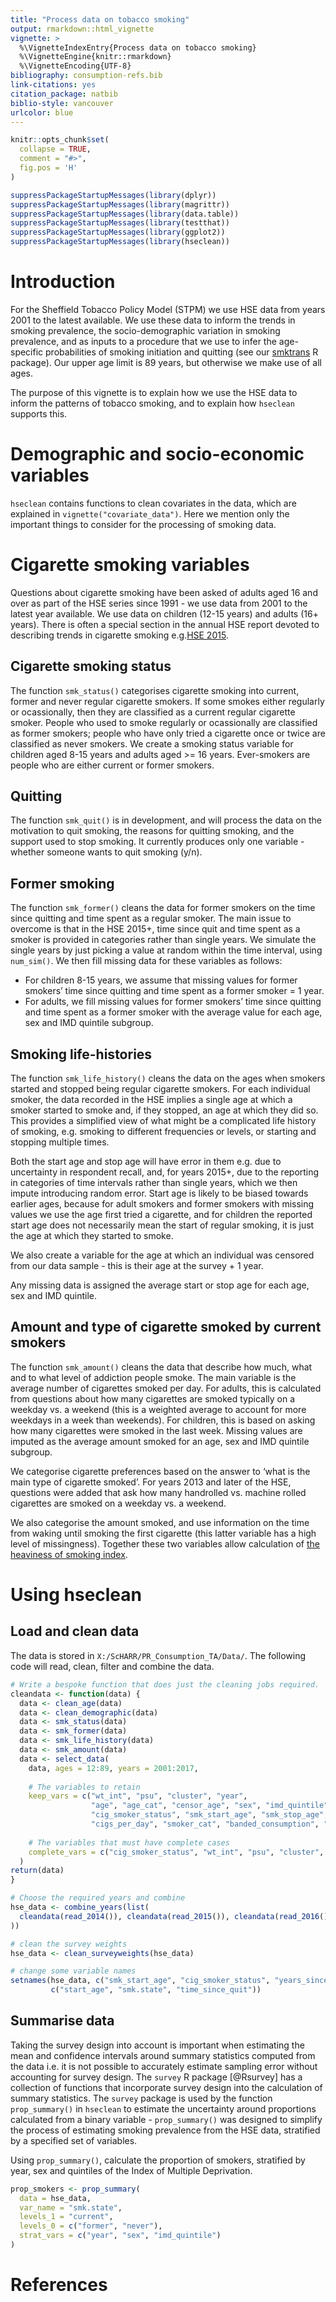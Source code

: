 ```yaml
---
title: "Process data on tobacco smoking"
output: rmarkdown::html_vignette
vignette: >
  %\VignetteIndexEntry{Process data on tobacco smoking}
  %\VignetteEngine{knitr::rmarkdown}
  %\VignetteEncoding{UTF-8}
bibliography: consumption-refs.bib
link-citations: yes
citation_package: natbib
biblio-style: vancouver
urlcolor: blue
---
```


```r
knitr::opts_chunk$set(
  collapse = TRUE,
  comment = "#>",
  fig.pos = 'H'
)
```

```r
suppressPackageStartupMessages(library(dplyr))
suppressPackageStartupMessages(library(magrittr))
suppressPackageStartupMessages(library(data.table))
suppressPackageStartupMessages(library(testthat))
suppressPackageStartupMessages(library(ggplot2))
suppressPackageStartupMessages(library(hseclean))
```

# Introduction
For the Sheffield Tobacco Policy Model (STPM) we use HSE data from years 2001 to the latest available. We use these data to inform the trends in smoking prevalence, the socio-demographic variation in smoking prevalence, and as inputs to a procedure that we use to infer the age-specific probabilities of smoking initiation and quitting (see our [smktrans](https://stapm.gitlab.io/smktrans/) R package). Our upper age limit is 89 years, but otherwise we make use of all ages.      

The purpose of this vignette is to explain how we use the HSE data to inform the patterns of tobacco smoking, and to explain how `hseclean` supports this.    

# Demographic and socio-economic variables
`hseclean` contains functions to clean covariates in the data, which are explained in `vignette("covariate_data")`. Here we mention only the important things to consider for the processing of smoking data.    

# Cigarette smoking variables
Questions about cigarette smoking have been asked of adults aged 16 and over as part of the HSE series since 1991 - we use data from 2001 to the latest year available. We use data on children (12-15 years) and adults (16+ years). There is often a special section in the annual HSE report devoted to describing trends in cigarette smoking e.g.[HSE 2015](https://files.digital.nhs.uk/publicationimport/pub22xxx/pub22610/hse2015-adult-smo.pdf).     

## Cigarette smoking status
The function `smk_status()` categorises cigarette smoking into current, former and never regular cigarette smokers. If some smokes either regularly or ocassionally, then they are classified as a current regular cigarette smoker. People who used to smoke regularly or ocassionally are classified as former smokers; people who have only tried a cigarette once or twice are classified as never smokers. We create a smoking status variable for children aged 8-15 years and adults aged >= 16 years. Ever-smokers are people who are either current or former smokers.    

## Quitting
The function `smk_quit()` is in development, and will process the data on the motivation to quit smoking, the reasons for quitting smoking, and the support used to stop smoking. It currently produces only one variable - whether someone wants to quit smoking (y/n).   

## Former smoking
The function `smk_former()` cleans the data for former smokers on the time since quitting and time spent as a regular smoker. The main issue to overcome is that in the HSE 2015+, time since quit and time spent as a smoker is provided in categories rather than single years. We simulate the single years by just picking a value at random within the time interval, using `num_sim()`. We then fill missing data for these variables as follows:   

- For children 8-15 years, we assume that missing values for former smokers' time since quitting and time spent as a former smoker = 1 year.   
- For adults, we fill missing values for former smokers' time since quitting and time spent as a former smoker with the average value for each age, sex and IMD quintile subgroup.   

## Smoking life-histories
The function `smk_life_history()` cleans the data on the ages when smokers started and stopped being regular cigarette smokers. For each individual smoker, the data recorded in the HSE implies a single age at which a smoker started to smoke and, if they stopped, an age at which they did so. This provides a simplified view of what might be a complicated life history of smoking, e.g. smoking to different frequencies or levels, or starting and stopping multiple times.    

Both the start age and stop age will have error in them e.g. due to uncertainty in respondent recall, and, for years 2015+, due to the reporting in categories of time intervals rather than single years, which we then impute introducing random error. Start age is likely to be biased towards earlier ages, because for adult smokers and former smokers with missing values we use the age first tried a cigarette, and for children the reported start age does not necessarily mean the start of regular smoking, it is just the age at which they started to smoke.    

We also create a variable for the age at which an individual was censored from our data sample - this is their age at the survey + 1 year.    

Any missing data is assigned the average start or stop age for each age, sex and IMD quintile.    

## Amount and type of cigarette smoked by current smokers
The function `smk_amount()` cleans the data that describe how much, what and to what level of addiction people smoke. The main variable is the average number of cigarettes smoked per day. For adults, this is calculated from questions about how many cigarettes are smoked typically on a weekday vs. a weekend (this is a weighted average to account for more weekdays in a week than weekends). For children, this is based on asking how many cigarettes were smoked in the last week. Missing values are imputed as the average amount smoked for an age, sex and IMD quintile subgroup.    

We categorise cigarette preferences based on the answer to 'what is the main type of cigarette smoked'. For years 2013 and later of the HSE, questions were added that ask how many handrolled vs. machine rolled cigarettes are smoked on a weekday vs. a weekend.     

We also categorise the amount smoked, and use information on the time from waking until smoking the first cigarette (this latter variable has a high level of missingness). Together these two variables allow calculation of [the heaviness of smoking index](https://www.ncbi.nlm.nih.gov/pmc/articles/PMC3307335/).    

# Using hseclean

## Load and clean data

The data is stored in `X:/ScHARR/PR_Consumption_TA/Data/`. The following code will read, clean, filter and combine the data. 

```r
# Write a bespoke function that does just the cleaning jobs required.
cleandata <- function(data) {
  data <- clean_age(data)
  data <- clean_demographic(data)
  data <- smk_status(data)
  data <- smk_former(data)
  data <- smk_life_history(data)
  data <- smk_amount(data)
  data <- select_data(
    data, ages = 12:89, years = 2001:2017,
    
    # The variables to retain
    keep_vars = c("wt_int", "psu", "cluster", "year", 
                  "age", "age_cat", "censor_age", "sex", "imd_quintile",
                  "cig_smoker_status", "smk_start_age", "smk_stop_age", "years_since_quit", "giveup_smk",
                  "cigs_per_day", "smoker_cat", "banded_consumption", "cig_type", "time_to_first_cig"),
    
    # The variables that must have complete cases
    complete_vars = c("cig_smoker_status", "wt_int", "psu", "cluster", "year", "censor_age")
  )
return(data)
}

# Choose the required years and combine
hse_data <- combine_years(list(
  cleandata(read_2014()), cleandata(read_2015()), cleandata(read_2016())
))

# clean the survey weights
hse_data <- clean_surveyweights(hse_data)

# change some variable names
setnames(hse_data, c("smk_start_age", "cig_smoker_status", "years_since_quit"),
         c("start_age", "smk.state", "time_since_quit"))
```

## Summarise data
Taking the survey design into account is important when estimating the mean and confidence intervals around summary statistics computed from the data i.e. it is not possible to accurately estimate sampling error without accounting for survey design. The `survey` R package [@Rsurvey] has a collection of functions that incorporate survey design into the calculation of summary statistics. The `survey` package is used by the function `prop_summary()` in `hseclean` to estimate the uncertainty around proportions calculated from a binary variable - `prop_summary()` was designed to simplify the process of estimating smoking prevalence from the HSE data, stratified by a specified set of variables.   


Using `prop_summary()`, calculate the proportion of smokers, stratified by year, sex and quintiles of the Index of Multiple Deprivation.  

```r
prop_smokers <- prop_summary(
  data = hse_data,
  var_name = "smk.state",
  levels_1 = "current",
  levels_0 = c("former", "never"),
  strat_vars = c("year", "sex", "imd_quintile")
)
```

# References
